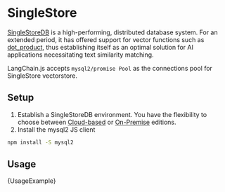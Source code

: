 
# SingleStore

[SingleStoreDB](https://singlestore.com/) is a high-performing, distributed database system. For an extended period, it has offered support for vector functions such as [dot_product](https://docs.singlestore.com/managed-service/en/reference/sql-reference/vector-functions/dot_product.html), thus establishing itself as an optimal solution for AI applications necessitating text similarity matching.

LangChain.js accepts `mysql2/promise Pool` as the connections pool for SingleStore vectorstore.

## Setup

1. Establish a SingleStoreDB environment. You have the flexibility to choose between [Cloud-based](https://docs.singlestore.com/managed-service/en/getting-started-with-singlestoredb-cloud.html) or [On-Premise](https://docs.singlestore.com/db/v8.1/en/developer-resources/get-started-using-singlestoredb-for-free.html) editions.
2. Install the mysql2 JS client

```bash npm2yarn
npm install -S mysql2
```

## Usage


<CodeBlock language="typescript">{UsageExample}</CodeBlock>
